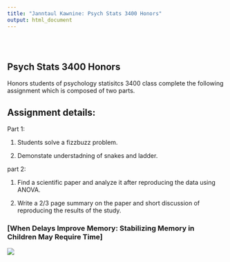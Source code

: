 ```yaml
---
title: "Janntaul Kawnine: Psych Stats 3400 Honors"
output: html_document
---
```


<style type="text/css">
.title {
  display: none;
}

#getting-started img {
  margin-right: 10px;
}

</style>

<div class="row" style="padding-top: 30px;">
<div class="col-sm-6">

# **Psych Stats 3400 Honors**

Honors students of psychology statisitcs 3400 class complete the following assignment which is composed of two parts.

## Assignment details:
Part 1:

1. Students solve a fizzbuzz problem. 

2. Demonstate understadning of snakes and ladder. 

part 2: 

1. Find a scientific paper and analyze it after reproducing the data using ANOVA. 

2. Write a 2/3 page summary on the paper and short discussion of reproducing the results of the study. 


</div>
<div class="col-sm-6">

### [When Delays Improve Memory: Stabilizing Memory in Children May Require Time]

<a href = "https://journals.sagepub.com/doi/abs/10.1177/0956797615607350">
![](images/logo.png)
</a>
</div>

